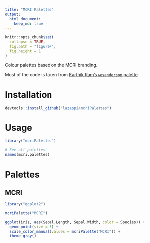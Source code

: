 ```yaml
---
title: "MCRI Palettes"
output:
  html_document:
    keep_md: true
---
```


<!-- README.md is generated from README.Rmd. Please edit that file -->

```r
knitr::opts_chunk$set(
  collapse = TRUE,
  fig.path = "figure/",
  fig.height = 1
)
```

Colour palettes based on the MCRI branding.

Most of the code is taken from [Karthik Ram's `wesanderson` 
palette](https://github.com/karthik/wesanderson)

# Installation

```R
devtools::install_github("lazappi/mcriPalettes")
```

# Usage

```r
library("mcriPalettes")

# See all palettes
names(mcri.palettes)
```

# Palettes

## MCRI

```r
library("ggplot2")

mcriPalette("MCRI")

ggplot(iris, aes(Sepal.Length, Sepal.Width, color = Species)) + 
  geom_point(size = 3) + 
  scale_color_manual(values = mcriPalette("MCRI")) + 
  theme_gray()
```
